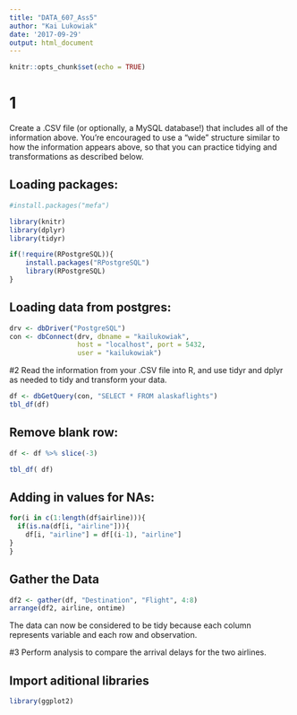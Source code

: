 ```yaml
---
title: "DATA_607_Ass5"
author: "Kai Lukowiak"
date: '2017-09-29'
output: html_document
---
```


```r
knitr::opts_chunk$set(echo = TRUE)
```

# 1
Create a .CSV file (or optionally, a MySQL database!) that includes all of the information above. You’re encouraged to use a “wide” structure similar to how the information appears above, so that you can practice tidying and transformations as described below.

## Loading packages:

```r
#install.packages("mefa")

library(knitr)
library(dplyr)
library(tidyr)

if(!require(RPostgreSQL)){
    install.packages("RPostgreSQL")
    library(RPostgreSQL)
}
```

## Loading data from postgres:

```r

drv <- dbDriver("PostgreSQL")
con <- dbConnect(drv, dbname = "kailukowiak",
                 host = "localhost", port = 5432,
                 user = "kailukowiak")
```

#2
Read the information from your .CSV file into R, and use tidyr and dplyr as needed to tidy
and transform your data. 

```r
df <- dbGetQuery(con, "SELECT * FROM alaskaflights")
tbl_df(df)
```

## Remove blank row:

```r
df <- df %>% slice(-3)

tbl_df( df)

```


## Adding in values for NAs:

```r
for(i in c(1:length(df$airline))){
  if(is.na(df[i, "airline"])){
    df[i, "airline"] = df[(i-1), "airline"]
}
}
```


## Gather the Data

```r
df2 <- gather(df, "Destination", "Flight", 4:8)
arrange(df2, airline, ontime)
```

The data can now be considered to be tidy because each column represents variable and each row and observation.

#3
Perform analysis to compare the arrival delays for the two airlines.

## Import aditional libraries

```r
library(ggplot2)


```

